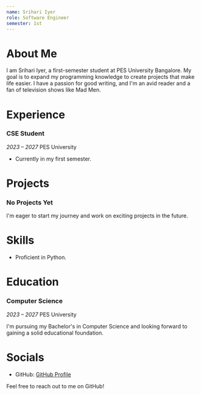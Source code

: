 ```yaml
---
name: Srihari Iyer
role: Software Engineer
semester: 1st
---
```


# About Me

I am Srihari Iyer, a first-semester student at PES University Bangalore. My goal is to expand my programming knowledge to create projects that make life easier. I have a passion for good writing, and I'm an avid reader and a fan of television shows like Mad Men.

# Experience

### **CSE Student**
_2023 – 2027_
PES University
- Currently in my first semester.

# Projects

### **No Projects Yet**

I'm eager to start my journey and work on exciting projects in the future.

# Skills

- Proficient in Python.

# Education

### Computer Science
_2023 – 2027_
PES University

I'm pursuing my Bachelor's in Computer Science and looking forward to gaining a solid educational foundation.

# Socials

- GitHub: [GitHub Profile](https://github.com/srihari-dev)

Feel free to reach out to me on GitHub!
